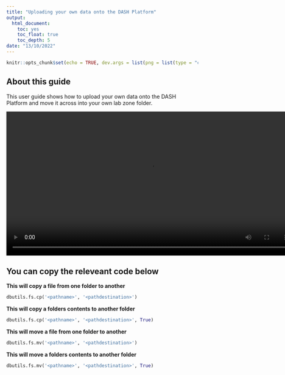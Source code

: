 ```yaml
---
title: "Uploading your own data onto the DASH Platform"
output:
  html_document:
    toc: yes
    toc_float: true
    toc_depth: 5
date: "13/10/2022"
---
```


```r
knitr::opts_chunk$set(echo = TRUE, dev.args = list(png = list(type = "cairo")))
```




## About this guide  

This user guide shows how to upload your own data onto the DASH Platform and move it across into your own lab zone folder.


![](images/Moving_data_compressed.mp4){#id .class width=150%}

## You can copy the releveant code below

**This will copy a file from one folder to another**

```python
dbutils.fs.cp('<pathname>', '<pathdestination>')
```

**This will copy a folders contents to another folder**

```python
dbutils.fs.cp('<pathname>', '<pathdestination>', True)
```

**This will move a file from one folder to another**

```python
dbutils.fs.mv('<pathname>', '<pathdestination>')
```

**This will move a folders contents to another folder**

```python
dbutils.fs.mv('<pathname>', '<pathdestination>', True)
```